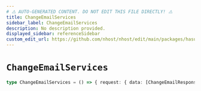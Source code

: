 ```yaml
---
# ⚠️ AUTO-GENERATED CONTENT. DO NOT EDIT THIS FILE DIRECTLY! ⚠️
title: ChangeEmailServices
sidebar_label: ChangeEmailServices
description: No description provided.
displayed_sidebar: referenceSidebar
custom_edit_url: https://github.com/nhost/nhost/edit/main/packages/hasura-auth-js/src/machines/change-email.ts#L22
---
```


# `ChangeEmailServices`

```ts
type ChangeEmailServices = () => { request: { data: [ChangeEmailResponse](/reference/docgen/nextjs/types/change-email-response) } }
```
